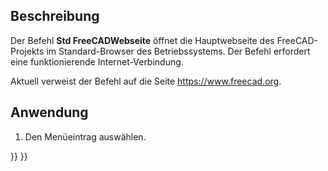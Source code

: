 <languages/>

{{Docnav/de
|[[Std_PythonHelp/de|PythonHilfe]]
|[[Std_FreeCADDonation/de|FreeCADSpenden]]
|[[Std_Help_Menu/de|Std Menü Hilfe]]
|IconL=Std_PythonHelp.svg
|IconR=Std_FreeCADDonation.svg
|IconC=Freecad.svg
}}

{{GuiCommand/de
|Name=Std FreeCADWebsite
|Name/de=Std FreeCADWebseite
|MenuLocation=Hilfe → FreeCAD Webseite
|Workbenches=Alle
}}

<span id="Description"></span>
==Beschreibung==

Der Befehl '''Std FreeCADWebseite''' öffnet die Hauptwebseite des FreeCAD-Projekts im Standard-Browser des Betriebssystems. Der Befehl erfordert eine funktionierende Internet-Verbindung.

Aktuell verweist der Befehl auf die Seite [https://www.freecad.org/ https://www.freecad.org].

<span id="Usage"></span>
==Anwendung==

# Den Menüeintrag {{MenuCommand|Hilfe → [[Image:Std_FreeCADWebsite.svg|16px]] FreeCAD Webseite}} auswählen.


{{Docnav/de
|[[Std_PythonHelp/de|PythonHilfe]]
|[[Std_FreeCADDonation/de|FreeCADSpenden]]
|[[Std_Help_Menu/de|Std Menü Hilfe]]
|IconL=Std_PythonHelp.svg
|IconR=Std_FreeCADDonation.svg
|IconC=Freecad.svg
}}

{{Std_Base_navi{{#translation:}}}}
{{Userdocnavi{{#translation:}}}}